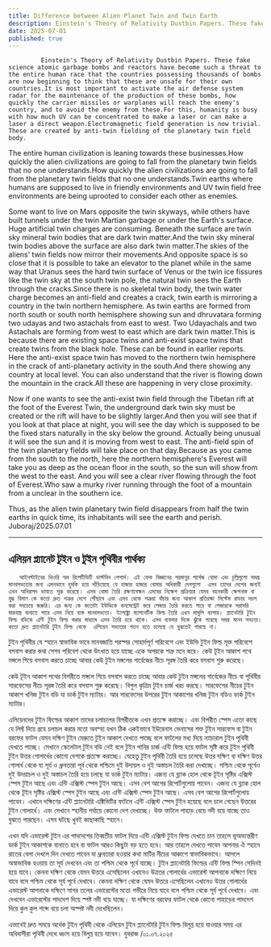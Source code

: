 ```yaml
---
title: Difference between Alien Planet Twin and Twin Earth
description: Einstein's Theory of Relativity Dustbin Papers. These fake science atomic garbage bombs and reactors have become such a threat to the entire human race that the countries possessing thousands of bombs are now beginning to think that these are unsafe for their own countries.It is most important to activate the air defense system radar for the maintenance of the production of these bombs, how quickly the carrier missiles or warplanes will reach the enemy's country, and to avoid the enemy from these.
date: 2025-07-01
published: true
---
```


             Einstein's Theory of Relativity Dustbin Papers. These fake science atomic garbage bombs and reactors have become such a threat to the entire human race that the countries possessing thousands of bombs are now beginning to think that these are unsafe for their own countries.It is most important to activate the air defense system radar for the maintenance of the production of these bombs, how quickly the carrier missiles or warplanes will reach the enemy's country, and to avoid the enemy from these.For this, humanity is busy with how much UV can be concentrated to make a laser or can make a laser a direct weapon.Electromagnetic field generation is now trivial. These are created by anti-twin fielding of the planetary twin field body.
The entire human civilization is leaning towards these businesses.How quickly the alien civilizations are going to fall from the planetary twin fields that no one understands.How quickly the alien civilizations are going to fall from the planetary twin fields that no one understands.Twin earths where humans are supposed to live in friendly environments and UV twin field free environments are being uprooted to consider each other as enemies.

Some want to live on Mars opposite the twin skyways, while others have built tunnels under the twin Martian garbage or under the Earth's surface. Huge artificial twin charges are consuming. Beneath the surface are twin sky mineral twin bodies that are dark twin matter.And the twin sky mineral twin bodies above the surface are also dark twin matter.The skies of the aliens' twin fields now mirror their movements.And opposite space is so close that it is possible to take an elevator to the planet while in the same way that Uranus sees the hard twin surface of Venus or the twin ice fissures like the twin sky at the south twin pole, the natural twin sees the Earth through the cracks.Since there is no skeletal twin body, the twin water charge becomes an anti-field and creates a crack, twin earth is mirroring a country in the twin northern hemisphere.
As twin earths are formed from north south or south north hemisphere showing sun and dhruvatara forming two udayas and two astachals from east to west. Two Udayachals and two Astachals are forming from west to east which are dark twin matter.This is because there are existing space twins and anti-exist space twins that create twins from the black hole. These can be found in earlier reports. Here the anti-exist space twin has moved to the northern twin hemisphere in the crack of anti-planetary activity in the south.And there showing any country at local level. You can also understand that the river is flowing down the mountain in the crack.All these are happening in very close proximity.

Now if one wants to see the anti-exist twin field through the Tibetan rift at the foot of the Everest Twin, the underground dark twin sky must be created or the rift will have to be slightly larger.And then you will see that if you look at that place at night, you will see the day which is supposed to be the fixed stars naturally in the sky below the ground. Actually being unusual it will see the sun and it is moving from west to east. The anti-field spin of the twin planetary fields will take place on that day.Because as you came from the south to the north, here the northern hemisphere's Everest will take you as deep as the ocean floor in the south, so the sun will show from the west to the east. And you will see a clear river flowing through the foot of Everest.Who saw a murky river running through the foot of a mountain from a unclear in the southern ice.

Thus, as the alien twin planetary twin field disappears from half the twin earths in quick time, its inhabitants will see the earth and perish.
Juboraj/2025.07.01

---

##   এলিয়ন প্ল‍্যানেট টুইন ও টুইন পৃথিবীর পার্থক্য

       আইনস্টাইনের থিওরি অব রিলেটিভিটি ডাস্টবিন পেপার্স। এই ফেক বিজ্ঞানের পরমাণুর গার্বেজ বোমা এবং চূল্লিগুলো সমগ্র মানবসভ‍্যতার জন‍্য এমনভাবে হুমকি হয়ে দাঁড়িয়েছে যে হাজার হাজার বোমার অধিকারী দেশগুলো  এসব তাদের দেশের জন‍্যই এখন অনিরাপদ ভাবতে শুরু করেছে। এসব বোমা তৈরি রক্ষণাবেক্ষন এসবের নিক্ষেপ প্রক্রিয়ার যেসব বহনকারী ক্ষেপনাস্ত বা যুদ্ধ বিমাণ কে কতো দ্রুত শত্রুর দেশে পৌঁছাবে এবং এসব থেকে শত্রুরা বাঁচার জন‍্য আকাশ প্রতিরক্ষা সিস্টেম রাডার সচল করা সবচেয়ে জরুরি। এর জন‍্য কে কতোটা ইউভিকে কনসেন্ট্রেট করে লেজার তৈরি করতে পারে বা লেজারকে সরাসরি মারনাস্ত্র বানাতে পারে এসব নিয়ে ব‍্যস্ত মানবসভ‍্যতা। ইলেক্ট্রো ম‍্যাগনেটিক ফিল্ড তৈরি এখন মামুলি ব‍্যাপার। প্ল‍্যানেটারি টুইন ফিল্ড বডিকে এন্টি ‍টুইন ফিল্ড করার মাধ‍্যমে এসব তৈরি হয়ে থাকে। এসব ব‍্যবসার দিকে ঝুঁকে পরেছে সমগ্র মানব সভ‍্যতা। কতো দ্রুত প্ল‍্যানেটারি টুইন ফিল্ড থেকে  এলিয়েন সভ‍্যতার পতন হতে চলেছে যে বুঝতেই পারছে না। 

টুইন পৃথিবীর যে স্হানে স্বাভাবিক ভাবে মানবজাতি পরস্পর সোহার্দপূর্ণ পরিবেশে এবং ইউভি টুইন ফিল্ড মূক্ত পরিবেশে বসবাস করার কথা সেসব পরিবেশ থেকে উৎখাত হয়ে যাচ্ছে একে অপরকে শত্রু মনে করে। কেউ টূইন আকাশ পথে মঙ্গলে গিয়ে বসবাস করতে চাচ্ছে আবার কেউ টুইন মঙ্গলের গার্বেজের নীচে সূরঙ্গ তৈরি করে বসবাস শুরু করেছে।    

  কেউ টূইন আকাশ পথের বিপরীতে  মঙ্গলে গিয়ে বসবাস করতে চাচ্ছে আবার কেউ টুইন মঙ্গলের গার্বেজের নীচে বা পৃথিবীর সারফেসের নীচে সূরঙ্গ তৈরি করে বসবাস শুরু করেছে। বিপুল কৃত্রিম টুইন চার্জ খরচ করছে। সারফেসের নীচের টুইন আকাশ খনিজ টুইন বডি যা ডার্ক টুইন ম‍্যাটার। আর সারফেসের উপরের টুইন আকাশের খনিজ টুইন বডিও ডার্ক টুইন ম‍্যাটার।  

এলিয়েনদের টুইন ফিল্ডের আকাশ তাদের চলাচলের বিপরীতকে এখন প্রত‍্যক্ষ করাচ্ছে।
এবং বিপরীত স্পেস এতো কাছে যে লিফ্ট দিয়ে গ্রহে চলাচল করার মতো অবস্হা যখন ঠিক একইভাবে ইউরেনাস ভেনাসের শক্ত টুইন সারফেস বা টুইন বরফের ফাটল যেমন দক্ষিণ টুইন মেরুতে টুইন  আকাশ দেখতে পাচ্ছে বলে ফাটলের মধ‍্য দিয়ে ন‍্যাচারাল টুইন পৃথিবী দেখতে পাচ্ছে। সেখানে স্কেলেটাল টুইন বডি নেই বলে টুইন পানির চার্জ এন্টি ফিল্ড হয়ে ফাটল সৃষ্টি করে টুইন পৃথিবী টুইন উত্তর গোলার্ধের কোনো দেশকে প্রত‍্যক্ষ করাচ্ছে।  যেহেতু টুইন পৃথিবী তৈরি হয়ে চলেছে উত্তর দক্ষিণ বা দক্ষিণ উত্তর গোলার্ধ থেকে যা সূর্য ও ধ্রুবতারা পূর্ব থেকে পশ্চিমে দুই উদায়ল ও দুই অস্তাচল তৈরি করা দেখাচ্ছে। পশ্চিম থেকে পূর্বেও দুই উদয়াচল ও দুই অস্তাচল তৈরি হয়ে চলছে যা ডার্ক টুইন ম‍্যাটার। এজন‍্য যে ব্ল‍্যাক হোল থেকে টূইন সৃষ্টির এক্সিস্ট স্পেস টুইন আছে এবং এন্টি এক্সিস্ট স্পেস টুইন আছে। এসব বেশ আগের রিপোর্টগুলোয় পাবেন। এজন‍্য যে ব্ল‍্যাক হোল থেকে টূইন সৃষ্টির এক্সিস্ট স্পেস টুইন আছে এবং এন্টি এক্সিস্ট স্পেস টুইন আছে। এসব বেশ আগের রিপোর্টগুলোয় পাবেন। এখানে দক্ষিণের এন্টি প্ল‍্যানেটারি এক্টিভিটির  ফাটলে এন্টি এক্সিস্ট স্পেস টুইন হয়েছে বলে চলে গেছেন উত্তরের টুইন গোলার্ধে। এবং সেখানে স্হানীয় পর্যায়ে কোনো দেশ দেখাচ্ছে। উক্ত ফাটলে পাহাড় বেয়ে নদী বয়ে যাচ্ছে তাও বুঝতে পারছেন।  এসব ঘটছে খুবই কাছাকাছি স্হানে।

এখন যদি এভারেস্ট টুইন এর পাদদেশের তিব্বতীয় ফাটল দিয়ে এন্টি এক্সিস্ট টুইন ফিল্ড দেখতে চান তাহলে ভূঅভ‍্যন্তরীণ ডার্ক টুইন আকাশকে বানাতে হবে বা ফাটল আরও কিছুটা বড় হতে হবে। আর তাহলে দেখতে পাবেন আপনার ঐ স্হানে রাতের বেলা দেখলে দিন দেখতে পাবেন যা ধ্রুবতারা হওয়ার কথা মাটির নীচের  আকাশে স্বাভাবিকভাবে। আসলে অস্বাভাবিক হওয়ায় তা সূর্য দেখবেন  এবং তা পশ্চিম থেকে পূর্বে যাচ্ছে। টুইন প্ল‍্যানেটারি ফিল্ডের এন্টি  ফিল্ড স্পিন সেদিনই হয়ে যাবে।
কেননা দক্ষিণ থেকে যেমন উত্তরে এসেছিলেন এখানেও উত্রতর গোলার্ধের এভারেস্ট আপনাকে দক্ষিণে নিয়ে যাবে বলে পশ্চিম থেকে সূর্য পূর্বে দেখাবে। কেননা দক্ষিণ থেকে যেমন উত্তরে এসেছিলেন এখানেও উত্তর গোলার্ধের এভারেস্ট আপনাকে দক্ষিণে সাগর তলের এভারেস্টের মতো গভীরে নিয়ে যাবে বলে পশ্চিম থেকে সূর্য পূর্বে দেখাবে। এবং দেখবেন এভারেস্টের পাদদেশ দিয়ে স্পষ্ট নদী বয়ে যাচ্ছে।  যা দক্ষিণের বরফের ফাটল থেকে কোনো পাহাড়ের পাদদেশ দিয়ে কুল কুল শব্দে বয়ে চলা অস্পষ্ট নদী দেখেছিলেন। 

এভাবেই দ্রুত সময়ে অর্ধেক টুইন পৃথিবী থেকে এলিয়েন টুইন প্ল‍্যানেটারি টুইন ফিল্ড বিলুপ্ত হয়ে যাওয়ার সময় এর অধিবাসীরা পৃথিবী দেখে ধ্বংস হয়ে বিলুপ্ত হয়ে যাবেন।
যুবরাজ /০১.০৭.২০২৫
